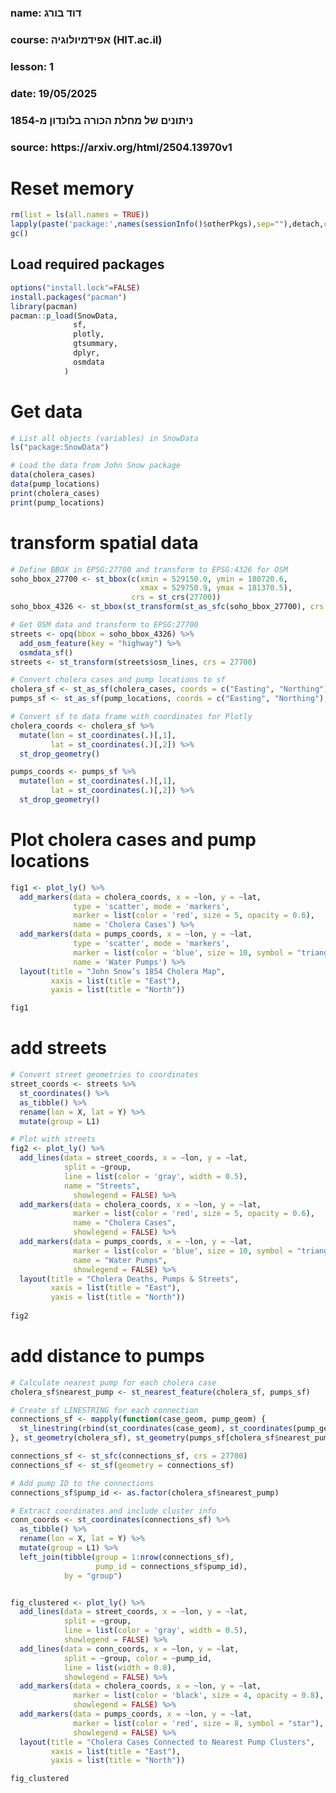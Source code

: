 ###
### name: דוד בורג
### course: אפידמיולוגיה (HIT.ac.il)
### lesson: 1
### date: 19/05/2025
### 
### ניתונים של מחלת הכורה בלונדון מ-1854
###
### source: https://arxiv.org/html/2504.13970v1


# Reset memory
```{r setup-packages, include false}
rm(list = ls(all.names = TRUE))
lapply(paste('package:',names(sessionInfo()$otherPkgs),sep=""),detach,character.only=TRUE,unload=TRUE,force=TRUE)
gc()
```

## Load required packages
```{r load-packages, include false}  
options("install.lock"=FALSE)
install.packages("pacman")
library(pacman)
pacman::p_load(SnowData,
              sf,       
              plotly,
              gtsummary,
              dplyr,    
              osmdata
            )
```

# Get data
```{r load data, include false}
# List all objects (variables) in SnowData
ls("package:SnowData")

# Load the data from John Snow package
data(cholera_cases)
data(pump_locations)
print(cholera_cases)
print(pump_locations)
```

# transform spatial data
```{r load data, include false}
# Define BBOX in EPSG:27700 and transform to EPSG:4326 for OSM
soho_bbox_27700 <- st_bbox(c(xmin = 529150.0, ymin = 180720.6,
                             xmax = 529750.9, ymax = 181370.5),
                           crs = st_crs(27700))
soho_bbox_4326 <- st_bbox(st_transform(st_as_sfc(soho_bbox_27700), crs = 4326))

# Get OSM data and transform to EPSG:27700
streets <- opq(bbox = soho_bbox_4326) %>%
  add_osm_feature(key = "highway") %>%
  osmdata_sf()
streets <- st_transform(streets$osm_lines, crs = 27700)

# Convert cholera cases and pump locations to sf
cholera_sf <- st_as_sf(cholera_cases, coords = c("Easting", "Northing"), crs = 27700)
pumps_sf <- st_as_sf(pump_locations, coords = c("Easting", "Northing"), crs = 27700)

# Convert sf to data frame with coordinates for Plotly
cholera_coords <- cholera_sf %>%
  mutate(lon = st_coordinates(.)[,1],
         lat = st_coordinates(.)[,2]) %>%
  st_drop_geometry()

pumps_coords <- pumps_sf %>%
  mutate(lon = st_coordinates(.)[,1],
         lat = st_coordinates(.)[,2]) %>%
  st_drop_geometry()
```

# Plot cholera cases and pump locations
```{r load data, include false}
fig1 <- plot_ly() %>%
  add_markers(data = cholera_coords, x = ~lon, y = ~lat,
              type = 'scatter', mode = 'markers',
              marker = list(color = 'red', size = 5, opacity = 0.6),
              name = 'Cholera Cases') %>%
  add_markers(data = pumps_coords, x = ~lon, y = ~lat,
              type = 'scatter', mode = 'markers',
              marker = list(color = 'blue', size = 10, symbol = "triangle-up"),
              name = 'Water Pumps') %>%
  layout(title = "John Snow’s 1854 Cholera Map",
         xaxis = list(title = "East"),
         yaxis = list(title = "North"))

fig1
```


# add streets
```{r do_T_test, include false}
# Convert street geometries to coordinates
street_coords <- streets %>%
  st_coordinates() %>%
  as_tibble() %>%
  rename(lon = X, lat = Y) %>%
  mutate(group = L1)

# Plot with streets
fig2 <- plot_ly() %>%
  add_lines(data = street_coords, x = ~lon, y = ~lat,
            split = ~group,
            line = list(color = 'gray', width = 0.5),
            name = "Streets",
              showlegend = FALSE) %>%
  add_markers(data = cholera_coords, x = ~lon, y = ~lat,
              marker = list(color = 'red', size = 5, opacity = 0.6),
              name = "Cholera Cases",
              showlegend = FALSE) %>%
  add_markers(data = pumps_coords, x = ~lon, y = ~lat,
              marker = list(color = 'blue', size = 10, symbol = "triangle-up"),
              name = "Water Pumps",
              showlegend = FALSE) %>%
  layout(title = "Cholera Deaths, Pumps & Streets",
         xaxis = list(title = "East"),
         yaxis = list(title = "North"))
         
fig2
```


# add distance to pumps
```{r distances, include false}
# Calculate nearest pump for each cholera case
cholera_sf$nearest_pump <- st_nearest_feature(cholera_sf, pumps_sf)

# Create sf LINESTRING for each connection
connections_sf <- mapply(function(case_geom, pump_geom) {
  st_linestring(rbind(st_coordinates(case_geom), st_coordinates(pump_geom)))
}, st_geometry(cholera_sf), st_geometry(pumps_sf[cholera_sf$nearest_pump, ]), SIMPLIFY = FALSE)

connections_sf <- st_sfc(connections_sf, crs = 27700)
connections_sf <- st_sf(geometry = connections_sf)

# Add pump ID to the connections
connections_sf$pump_id <- as.factor(cholera_sf$nearest_pump)

# Extract coordinates and include cluster info
conn_coords <- st_coordinates(connections_sf) %>%
  as_tibble() %>%
  rename(lon = X, lat = Y) %>%
  mutate(group = L1) %>%
  left_join(tibble(group = 1:nrow(connections_sf),
                   pump_id = connections_sf$pump_id),
            by = "group")


fig_clustered <- plot_ly() %>%
  add_lines(data = street_coords, x = ~lon, y = ~lat,
            split = ~group,
            line = list(color = 'gray', width = 0.5),
            showlegend = FALSE) %>%
  add_lines(data = conn_coords, x = ~lon, y = ~lat,
            split = ~group, color = ~pump_id,
            line = list(width = 0.8),
            showlegend = FALSE) %>%
  add_markers(data = cholera_coords, x = ~lon, y = ~lat,
              marker = list(color = 'black', size = 4, opacity = 0.8),
              showlegend = FALSE) %>%
  add_markers(data = pumps_coords, x = ~lon, y = ~lat,
              marker = list(color = 'red', size = 8, symbol = "star"),
              showlegend = FALSE) %>%
  layout(title = "Cholera Cases Connected to Nearest Pump Clusters",
         xaxis = list(title = "East"),
         yaxis = list(title = "North"))

fig_clustered
```